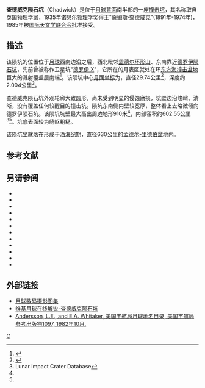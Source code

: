 {{NoteTA|G1=物理學}}
{{lunar crater data|
 image=ChadwickCrater.jpg|
 caption=[[月球勘测轨道飞行器|月球勘测轨道飞行器]]拍摄的图像|
 latitude=52.85|
 N_or_S=S|
 longitude=101.34|
 E_or_W=W|
 diameter=29.74公里|
 depth=2.004公里|
 colong=101|
 eponym=[[詹姆斯·查德威克|詹姆斯·查德威克]]}}
'''查德威克陨石坑'''（Chadwick）是位于[[月球背面|月球背面]]南半部的一座[[撞击坑|撞击坑]]，其名称取自[[英国|英国]][[物理学家|物理学家]]，1935年[[诺贝尔物理学奖|诺贝尔物理学奖]]得主"[[詹姆斯·查德威克|詹姆斯·查德威克]]"(1891年-1974年)，1985年被[[国际天文学联合会|国际天文学联合会]]批准接受。

==描述==  
该陨坑的位置位于[[月球正面|月球]]西南边沿之后，西北毗邻[[孟德尔环形山|孟德尔环形山]]、东南靠近[[德罗伊陨石坑|德罗伊陨石坑]]，先前曾被称作卫星坑"[[德罗伊陨石坑|德罗伊 X]]"，它所在的月表区就处在环[[东方海|东方海撞击盆地]]巨大的溅射覆盖层南端<ref>{{Cite web |url=http://planetarynames.wr.usgs.gov/images/Lunar/lac_135_lo.pdf |title=Crater Chadwick on the map LAC-135. |access-date=2017-04-04 |archive-date=2013-02-20 |archive-url=https://web.archive.org/web/20130220225806/http://planetarynames.wr.usgs.gov/images/Lunar/lac_135_lo.pdf |dead-url=no }}</ref>。该陨坑中心[[月面坐标|月面坐标]]为{{Coord|52.85|S|101.34|W|globe:Moon|nogoogle=1|noosm=1}}，直径29.74公里<ref name="IAU">{{Cite web |url=http://planetarynames.wr.usgs.gov/Feature/1118 |title=Directory of the International Astronomical Union |access-date=2017-04-04 |archive-date=2020-11-27 |archive-url=https://web.archive.org/web/20201127015120/https://planetarynames.wr.usgs.gov/Feature/1118 |dead-url=no }}</ref>，深度约2.004公里<ref name=LICD>Lunar Impact Crater Database</ref>。

查德威克陨石坑外观轮廓大致圆形，尚未受到明显的侵蚀磨损，坑壁边沿峻峭、清晰，没有覆盖任何较醒目的撞击坑。陨坑东南侧内壁较宽厚，整体看上去略微倾向德罗伊陨石坑。该陨坑坑壁最大高出周边地形910米<ref name="LICD"/>，内部容积约602.55公里<sup>3</sup><ref name="LICD"/>。坑底表面较为崎岖粗糙。

该陨坑坐就落在形成于[[酒海纪|酒海纪]]期，直径630公里的[[孟德尔-里德伯盆地|孟德尔-里德伯盆地]]内。

==参考文献==
{{reflist}}

==另请参阅==
{{refbegin}}
* {{cite book
  | last1 = Andersson
  | first1 = L. E.
  | last2 = Whitaker
  | first2 = E. A.
  | authorlink2 = Ewen Whitaker
  | date = 1982
  | title = [[NASA|NASA]] Catalogue of Lunar Nomenclature
  | publisher = NASA RP-1097
  | ref = harv
  }}
* {{cite web
  | last = Blue
  | first = Jennifer
  | date = July 25, 2007
  | title = Gazetteer of Planetary Nomenclature
  | publisher = [[United_States_Geological_Survey|USGS]]
  | url = http://planetarynames.wr.usgs.gov/
  | accessdate = 2007-08-05
  | ref = harv
  | archive-date = 2012-04-08
  | archive-url = https://www.webcitation.org/66mXDr4G9?url=http://planetarynames.wr.usgs.gov/
  | dead-url = no
  }}
* {{cite book
  | last1 = Bussey
  | first1 = B.
  | authorlink1 = Ben Bussey
  | last2 = Spudis
  | first2 = P.
  | authorlink2 = Paul Spudis
  | date = 2004
  | title = The Clementine Atlas of the Moon
  | publisher = Cambridge University Press
  | location = New York
  | isbn = 978-0-521-81528-4
  | ref = harv
  }}
* {{cite book
  | last1 = Cocks
  | first1 = Elijah E.
  | last2 = Cocks
  | first2 = Josiah C.
  | date = 1995
  | title = Who's Who on the Moon: A Biographical Dictionary of Lunar Nomenclature
  | url = https://archive.org/details/isbn_9780936389271
  | publisher = Tudor Publishers
  | isbn = 978-0-936389-27-1
  | ref = harv
  }}
* {{cite web
  | last = McDowell
  | first = Jonathan
  | date = July 15, 2007
  | url = http://host.planet4589.org/astro/lunar/
  | title = Lunar Nomenclature
  | publisher = Jonathan's Space Report
  | accessdate = 2007-10-24
  | ref = harv
  | archive-date = 2012-05-26
  | archive-url = https://www.webcitation.org/67wcYNfK3?url=http://host.planet4589.org/astro/lunar/
  | dead-url = no
  }}
* {{cite journal| last1 = Menzel| first1 = D. H.| last2 = Minnaert| first2 = M.| last3 = Levin| first3 = B.| last4 = Dollfus| first4 = A.| last5 = Bell| first5 = B.| title = Report on Lunar Nomenclature by the Working Group of Commission 17 of the IAU| doi = 10.1007/BF00171763| journal = Space Science Reviews| volume = 12| issue = 2| pages = 136–186| date = 1971| bibcode = 1971SSRv...12..136M| ref = harv}}
* {{cite book
  | first = Patrick
  | last = Moore
  | authorlink = Patrick Moore
  | date = 2001
  | title = On the Moon
  | url = https://archive.org/details/patrickmooreonmo00patr
  | publisher = Sterling Publishing Co.
  | isbn = 978-0-304-35469-6
  | ref = harv
  }}
* {{cite book
  | first = Fred W.
  | last = Price
  | date = 1988
  | title = The Moon Observer's Handbook
  | publisher = Cambridge University Press
  | isbn = 978-0-521-33500-3
  | ref = harv
  }}
* {{cite book
  | last = Rükl
  | first = Antonín
  | authorlink = Antonín Rükl
  | date = 1990
  | title = Atlas of the Moon
  | publisher = Kalmbach Books
  | isbn = 978-0-913135-17-4
  | ref = harv
  }}
* {{cite book
  | last = Webb
  | first = Rev. T. W.
  | authorlink = Thomas William Webb
  | date = 1962
  | title = Celestial Objects for Common Telescopes
  | url = https://archive.org/details/celestialobjects00webb
  | edition = 6th revised
  | publisher = Dover
  | isbn = 978-0-486-20917-3
  | ref = harv
  }}
* {{cite book
  | first = Ewen A.
  | last = Whitaker
  | authorlink = Ewen Whitaker
  | date = 1999
  | title = Mapping and Naming the Moon
  | publisher = Cambridge University Press
  | isbn = 978-0-521-62248-6
  | ref = harv
  }}
* {{cite book
  | first = Peter T.
  | last = Wlasuk
  | date = 2000
  | title = Observing the Moon
  | publisher = Springer
  | isbn = 978-1-85233-193-1
  | ref = harv
 }}
{{refend}}

==外部链接==
* [http://www.lpi.usra.edu/resources/lunar_orbiter/bin/srch_nam.shtml?Chadwick%7C0 月球数码摄影图集] {{Wayback|url=http://www.lpi.usra.edu/resources/lunar_orbiter/bin/srch_nam.shtml?Chadwick%7C0 |date=20201127015340 }}
* [http://the-moon.wikispaces.com/Chadwick 维基月球在线解说-查德威克陨石坑] {{Wayback|url=http://the-moon.wikispaces.com/Chadwick |date=20180302055642 }}
* [http://planet4589.org/astro/lunar/RP-1097.pdf Andersson, L.E., and E.A. Whitaker, 美国宇航局月球地名目录, 美国宇航局参考出版物1097, 1982年10月.] {{Wayback|url=http://planet4589.org/astro/lunar/RP-1097.pdf |date=20141006125838 }}

[[Category:月球环形山|C]]
{{月球環形山 (C-F)}}